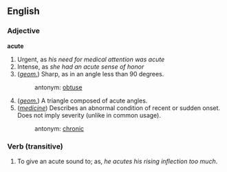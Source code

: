 ==English==

===Adjective===
'''acute'''
# Urgent, as ''his need for medical attention was acute''
# Intense, as ''she had an acute sense of honor''
# (''[[geometry|geom.]]'') Sharp, as in an angle less than 90 degrees.
#:antonym: [[obtuse]]
# (''[[geometry|geom.]]'') A triangle composed of acute angles.
# (''[[medicine]]'') Describes an abnormal condition of recent or sudden onset. Does not imply severity (unlike in common usage).
#:antonym: [[chronic]]

===Verb (transitive)===
#To give an acute sound to; as, ''he acutes his rising inflection too much''.